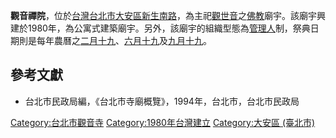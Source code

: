 '''觀音禪院'''，位於[[台灣|台灣]][[台北市|台北市]][[大安區_(臺北市)|大安區]][[新生南路|新生南路]]，為主祀[[觀世音|觀世音]]之[[佛教|佛教]]廟宇。該廟宇興建於1980年，為公寓式建築廟宇。另外，該廟宇的組織型態為[[管理人|管理人]]制，祭典日期則是每年農曆之[[二月十九|二月十九]]、[[六月十九|六月十九]]及[[九月十九|九月十九]]。

==參考文獻==
*台北市民政局編，《台北市寺廟概覽》，1994年，台北市，台北市民政局


[[Category:台北市觀音寺|Category:台北市觀音寺]]
[[Category:1980年台灣建立|Category:1980年台灣建立]]
[[Category:大安區_(臺北市)|Category:大安區 (臺北市)]]